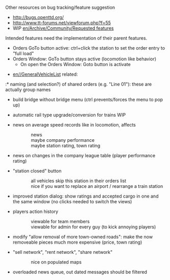 Other resources on bug tracking/feature suggestion
* http://bugs.openttd.org/
* http://www.tt-forums.net/viewforum.php?f=55
* WIP [[en/Archive/Community/Requested features]]


Intended features need the implementation of their parent features.


* Orders GoTo button active: ctrl+click the station to set the order entry to "full load" {{en/Flyspray|1194}}
* Orders Window: GoTo button stays active (locomotion like behavior)
** On open the Orders Window: Goto button is activate

* [[en//GeneralVehicleList]] related: {{en/Flyspray|1324}}
:* naming (and selection?) of shared orders (e.g. "Line 01"): these are actually group names

* build bridge without bridge menu (ctrl prevents/forces the menu to pop up)

* automatic rail type upgrade/conversion for trains WIP {{en/Flyspray|1859}} 

* news on average speed records like in locomotion, affects
::news
::maybe company performance
::maybe station rating, town rating

* news on changes in the company league table (player performance rating)

* "station closed" button
:: all vehicles skip this station in their orders list
:: nice if you want to replace an airport / rearrange a train station

* improved station dialog: show ratings and accepted cargo in one and the same window (no clicks needed to switch the views)

* players action history
::viewable for team members
::viewable for admin for every guy (to kick annoying players)

* modify "allow removal of more town-owned roads": make the now removeable pieces much more expensive (price, town rating)

* "sell network", "rent network", "share network"
:: nice on populated maps

* overloaded news queue, out dated messages should be filtered